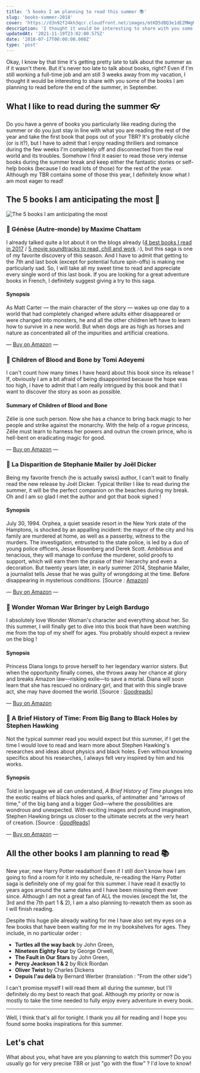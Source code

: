 ```yaml
---
title: '5 books I am planning to read this summer 📚'
slug: 'books-summer-2018'
cover: 'https://d3n92f24kh3qcr.cloudfront.net/images/mtKD5dBQ3e1dEZMWgMQ1.jpg'
description: 'I thought it would be interesting to share with you some of the books I am planning to read before the end of the summer, in September.'
updatedAt: '2021-11-19T23:02:00.575Z'
date: '2018-07-17T00:00:00.000Z'
type: 'post'
---
```


Okay, I know by that time it's getting pretty late to talk about the summer as if it wasn't there. But it's never too late to talk about books, right? Even if I'm still working a full-time job and am still 3 weeks away from my vacation, I thought it would be interesting to share with you some of the books I am planning to read before the end of the summer, in September.

## What I like to read during the summer 👓

Do you have a genre of books you particularly like reading during the summer or do you just stay in line with what you are reading the rest of the year and take the first book that pops out of your TBR? It's probably cliché (or is it?), but I have to admit that I enjoy reading thrillers and romance during the few weeks I'm completely off and disconnected from the real world and its troubles. Somehow I find it easier to read those very intense books during the summer break and keep either the fantastic stories or self-help books (because I do read lots of those) for the rest of the year. Although my TBR contains some of those this year, I definitely know what I am most eager to read!

## The 5 books I am anticipating the most 🙌

![The 5 books I am anticipating the most](https://d3n92f24kh3qcr.cloudfront.net/images/lArk3hESQxSVQbcYv9gc.jpg)

### 📖 Génèse (Autre-monde) by Maxime Chattam

I already talked quite a lot about it on the blogs already ([4 best books I read in 2017](/blog/4-best-books-of-2017/) / [5 movie soundtracks to read, chill and work](/blog/movie-soundtracks/) 🎶), but this saga is one of my favorite discovery of this season. And I have to admit that getting to the 7th and last book (except for potential future spin-offs) is making me particularly sad. So, I will take all my sweet time to read and appreciate every single word of this last book. If you are looking for a great adventure books in French, I definitely suggest giving a try to this saga.

#### Synopsis

As Matt Carter — the main character of the story — wakes up one day to a world that had completely changed where adults either disappeared or were changed into monsters, he and all the other children left have to learn how to survive in a new world. But when dogs are as high as horses and nature as concentrated all of the impurities and artificial creations.

— [Buy on Amazon](https://www.amazon.fr/Autre-monde-7-Gen%C3%A8se-Maxime-Chattam/dp/2226393072/ref=as_li_ss_tl?_encoding=UTF8&qid=1531781201&sr=8-1&linkCode=sl1&tag=matlifdis-21&linkId=002eaa167f454cd6b8b1a6583b0020f1) —

### 📖 Children of Blood and Bone by Tomi Adeyemi

I can't count how many times I have heard about this book since its release ! If, obviously I am a bit afraid of being disappointed because the hope was too high, i have to admit that I am really intrigued by this book and that I want to discover the story as soon as possible.

#### Summary of Children of Blood and Bone

Zélie is one such person. Now she has a chance to bring back magic to her people and strike against the monarchy. With the help of a rogue princess, Zélie must learn to harness her powers and outrun the crown prince, who is hell-bent on eradicating magic for good.

— [Buy on Amazon](https://www.amazon.fr/Children-Blood-Bone-Goldener-Zorn/dp/3841440290/ref=as_li_ss_tl?s=books&ie=UTF8&qid=1531834787&sr=1-1&keywords=a+children+of+blood+and+bone&linkCode=sl1&tag=matlifdis-21&linkId=1a240c5d4e9498bf27ac3bf3720d42d3) —

### 📖 La Disparition de Stephanie Mailer by Joël Dicker

Being my favorite french (he is actually swiss) author, I can't wait to finally read the new release by Joël Dicker. Typical thriller I like to read during the summer, it will be the perfect companion on the beaches during my break. Oh and I am so glad I met the author and got that book signed !

#### Synopsis

July 30, 1994. Orphea, a quiet seaside resort in the New York state of the Hamptons, is shocked by an appalling incident: the mayor of the city and his family are murdered at home, as well as a passerby, witness to the murders. The investigation, entrusted to the state police, is led by a duo of young police officers, Jesse Rosenberg and Derek Scott. Ambitious and tenacious, they will manage to confuse the murderer, solid proofs to support, which will earn them the praise of their hierarchy and even a decoration. But twenty years later, in early summer 2014, Stephanie Mailer, a journalist tells Jesse that he was guilty of wrongdoing at the time. Before disappearing in mysterious conditions. \[Source : [Amazon](https://www.amazon.fr/Disparition-Stephanie-Mailer-Jo%C3%ABl-Dicker/dp/B0788XVFT7/ref=as_li_ss_tl?ie=UTF8&qid=1531834209&sr=8-1&keywords=la+disparition+de+st%C3%A9phanie+mailer&linkCode=sl1&tag=matlifdis-21&linkId=f1249d2facf9813611948ecba2fb64e6)\]

— [Buy on Amazon](https://www.amazon.fr/Disparition-Stephanie-Mailer-Jo%C3%ABl-Dicker/dp/B0788XVFT7/ref=as_li_ss_tl?ie=UTF8&qid=1531834209&sr=8-1&keywords=la+disparition+de+st%C3%A9phanie+mailer&linkCode=sl1&tag=matlifdis-21&linkId=f1249d2facf9813611948ecba2fb64e6) —

### 📖 Wonder Woman War Bringer by Leigh Bardugo

I absolutely love Wonder Woman's character and everything about her. So this summer, I will finally get to dive into this book that have been watching me from the top of my shelf for ages. You probably should expect a review on the blog !

#### Synopsis

Princess Diana longs to prove herself to her legendary warrior sisters. But when the opportunity finally comes, she throws away her chance at glory and breaks Amazon law—risking exile—to save a mortal. Diana will soon learn that she has rescued no ordinary girl, and that with this single brave act, she may have doomed the world. \[Source : [Goodreads](https://www.goodreads.com/book/show/29749085-wonder-woman)\]

— [Buy on Amazon](https://www.amazon.fr/Wonder-Woman-Warbringer-Leigh-Bardugo/dp/0399549730/ref=as_li_ss_tl?_encoding=UTF8&qid=&sr=&linkCode=sl1&tag=matlifdis-21&linkId=5ebe15258495145936c654d4d535ca6b)

### 📖 A Brief History of Time: From Big Bang to Black Holes by Stephen Hawking

Not the typical summer read you would expect but this summer, if I get the time I would love to read and learn more about Stephen Hawking's researches and ideas about physics and black holes. Even without knowing specifics about his researches, I always felt very inspired by him and his works.

#### Synopsis

Told in language we all can understand, *A Brief History of Time* plunges into the exotic realms of black holes and quarks, of antimatter and “arrows of time,” of the big bang and a bigger God—where the possibilities are wondrous and unexpected. With exciting images and profound imagination, Stephen Hawking brings us closer to the ultimate secrets at the very heart of creation. \[Source : [GoodReads](https://www.goodreads.com/book/show/3869.A_Brief_History_of_Time)\]

— [Buy on Amazon](https://www.amazon.fr/Brief-History-Time-Other-Essays/dp/0553109537/ref=as_li_ss_tl?_encoding=UTF8&qid=1531780983&sr=1-1&linkCode=ll1&tag=matlifdis-21&linkId=7ee8b46305da82e5f65defe0160b3cb4) —

## All the other books I am planning to read 📚

New year, new Harry Potter readathon! Even if I still don't know how I am going to find a room for it into my schedule, re-reading the Harry Potter saga is definitely one of my goal for this summer. I have read it exactly to years agos around the same dates and I have been missing them ever since. Although I am not a great fan of ALL the movies (except the 1st, the 3rd and the 7th part 1 & 2), I am a also planning to-rewatch them as soon as I will finish reading.

Despite this huge pile already waiting for me I have also set my eyes on a few books that have been waiting for me in my bookshelves for ages. They include, in no particular order :

-   **Turtles all the way back** by John Green,
-   **Nineteen Eighty Four** by George Orwell,
-   **The Fault in Our Stars** by John Green,
-   **Percy Jeackson 1 & 2** by Rick Riordan
-   **Oliver Twist** by Charles Dickens
-   **Depuis l'au delà** by Bernard Werber (translation : "From the other side")

I can't promise myself I will read them all during the summer, but I'll definitely do my best to reach that goal. Although my priority or now is mostly to take the time needed to fully enjoy every adventure in every book.

---

Well, I think that's all for tonight. I thank you all for reading and I hope you found some books inspirations for this summer.

## Let's chat

What about you, what have are you planning to watch this summer? Do you usually go for very precise TBR or just "go with the flow" ? I'd love to know!
